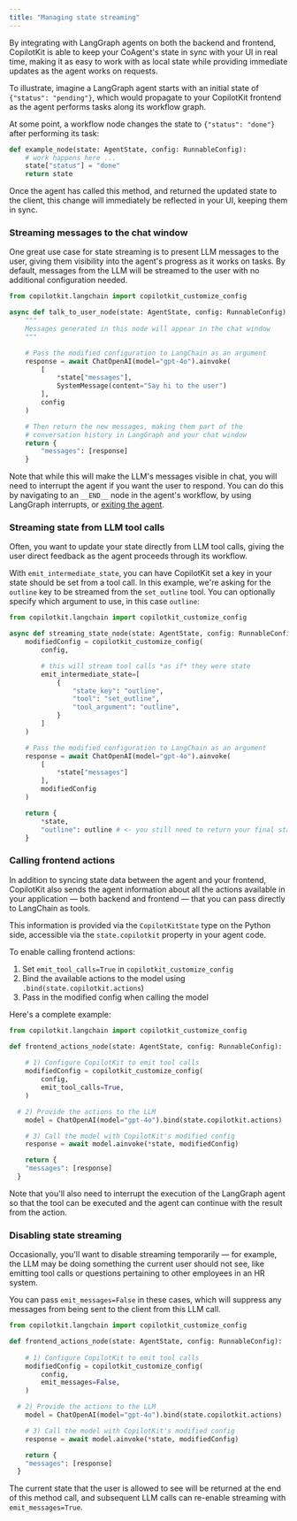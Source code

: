 ```yaml
---
title: "Managing state streaming"
---
```


By integrating with LangGraph agents on both the backend and frontend, CopilotKit is able to keep your CoAgent's state in sync with your UI in real time, making it as easy to work with as local state while providing immediate updates as the agent works on requests.

To illustrate, imagine a LangGraph agent starts with an initial state of `{"status": "pending"}`, which would propagate to your CopilotKit frontend as the agent performs tasks along its workflow graph.

At some point, a workflow node changes the state to `{"status": "done"}` after performing its task:

```python
def example_node(state: AgentState, config: RunnableConfig):
	# work happens here ...
	state["status"] = "done"
	return state
```

Once the agent has called this method, and returned the updated state to the client, this change will immediately be reflected in your UI, keeping them in sync.


### Streaming messages to the chat window

One great use case for state streaming is to present LLM messages to the user, giving them visibility into the agent's progress as it works on tasks. By default, messages from the LLM will be streamed to the user with no additional configuration needed.

```python
from copilotkit.langchain import copilotkit_customize_config

async def talk_to_user_node(state: AgentState, config: RunnableConfig):
	"""
	Messages generated in this node will appear in the chat window
	"""

	# Pass the modified configuration to LangChain as an argument
	response = await ChatOpenAI(model="gpt-4o").ainvoke(
		[
			*state["messages"],
			SystemMessage(content="Say hi to the user")
		],
		config
	)

	# Then return the new messages, making them part of the
	# conversation history in LangGraph and your chat window
	return {
		"messages": [response]
	}
```

Note that while this will make the LLM's messages visible in chat, you will need to interrupt the agent if you want the user to respond. You can do this by navigating to an `__END__` node in the agent's workflow, by using LangGraph interrupts, or [exiting the agent](/coagents/advanced/exit-agent).


### Streaming state from LLM tool calls

Often, you want to update your state directly from LLM tool calls, giving the user direct feedback as the agent proceeds through its workflow.

With `emit_intermediate_state`, you can have CopilotKit set a key in your state should be set from a tool call. In this example, we're asking for the `outline` key to be streamed from the `set_outline` tool. You can optionally specify which argument to use, in this case `outline`:

```python
from copilotkit.langchain import copilotkit_customize_config

async def streaming_state_node(state: AgentState, config: RunnableConfig):
	modifiedConfig = copilotkit_customize_config(
	    config,

	    # this will stream tool calls *as if* they were state
	    emit_intermediate_state=[
		    {
			    "state_key": "outline",
			    "tool": "set_outline",
			    "tool_argument": "outline",
		    }
	    ]
	)

	# Pass the modified configuration to LangChain as an argument
	response = await ChatOpenAI(model="gpt-4o").ainvoke(
		[
			*state["messages"]
		],
		modifiedConfig
	)

	return {
		*state,
		"outline": outline # <- you still need to return your final state
	}
```

### Calling frontend actions

In addition to syncing state data between the agent and your frontend, CopilotKit also sends the agent information about all the actions available in your application — both backend and frontend — that you can pass directly to LangChain as tools.

This information is provided via the `CopilotKitState` type on the Python side, accessible via the `state.copilotkit` property in your agent code.

To enable calling frontend actions: 

1. Set `emit_tool_calls=True` in `copilotkit_customize_config`
2. Bind the available actions to the model using `.bind(state.copilotkit.actions`)
3. Pass in the modified config when calling the model

Here's a complete example:

```python
from copilotkit.langchain import copilotkit_customize_config

def frontend_actions_node(state: AgentState, config: RunnableConfig):
	
	# 1) Configure CopilotKit to emit tool calls
	modifiedConfig = copilotkit_customize_config(
	    config,
	    emit_tool_calls=True,
	)

  # 2) Provide the actions to the LLM
	model = ChatOpenAI(model="gpt-4o").bind(state.copilotkit.actions)

	# 3) Call the model with CopilotKit's modified config
	response = await model.ainvoke(*state, modifiedConfig)

	return {
    "messages": [response]
  }
```

Note that you'll also need to interrupt the execution of the LangGraph agent so that the tool can be executed and the agent can continue with the result from the action.

### Disabling state streaming

Occasionally, you'll want to disable streaming temporarily — for example, the LLM may be doing something the current user should not see, like emitting tool calls or questions pertaining to other employees in an HR system.

You can pass `emit_messages=False` in these cases, which will suppress any messages from being sent to the client from this LLM call.

```python
from copilotkit.langchain import copilotkit_customize_config

def frontend_actions_node(state: AgentState, config: RunnableConfig):
	
	# 1) Configure CopilotKit to emit tool calls
	modifiedConfig = copilotkit_customize_config(
	    config,
	    emit_messages=False,
	)

  # 2) Provide the actions to the LLM
	model = ChatOpenAI(model="gpt-4o").bind(state.copilotkit.actions)

	# 3) Call the model with CopilotKit's modified config
	response = await model.ainvoke(*state, modifiedConfig)

	return {
    "messages": [response]
  }
```

The current state that the user is allowed to see will be returned at the end of this method call, and subsequent LLM calls can re-enable streaming with `emit_messages=True`.


<CoAgentsEnterpriseCTA />
